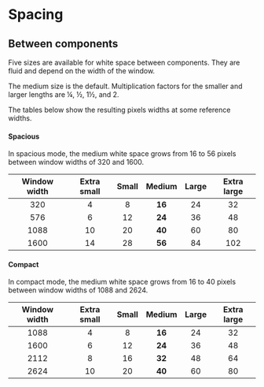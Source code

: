 
<Meta title="Docs/Design Guidelines/Spacing" />

# Spacing

## Between components

Five sizes are available for white space between components.
They are fluid and depend on the width of the window.

The medium size is the default.
Multiplication factors for the smaller and larger lengths are ¼, ½, 1½, and 2.

The tables below show the resulting pixels widths at some reference widths.

#### Spacious

In spacious mode, the medium white space grows from 16 to 56 pixels between window widths of 320 and 1600.

| Window width | Extra small | Small | Medium | Large | Extra large |
| :----------: | :---------: | :---: | :----: | :---: | :---------: |
|     320      |      4      |   8   | **16** |  24   |     32      |
|     576      |      6      |  12   | **24** |  36   |     48      |
|     1088     |     10      |  20   | **40** |  60   |     80      |
|     1600     |     14      |  28   | **56** |  84   |     102     |

#### Compact

In compact mode, the medium white space grows from 16 to 40 pixels between window widths of 1088 and 2624.

| Window width | Extra small | Small | Medium | Large | Extra large |
| :----------: | :---------: | :---: | :----: | :---: | :---------: |
|     1088     |      4      |   8   | **16** |  24   |     32      |
|     1600     |      6      |  12   | **24** |  36   |     48      |
|     2112     |      8      |  16   | **32** |  48   |     64      |
|     2624     |     10      |  20   | **40** |  60   |     80      |
